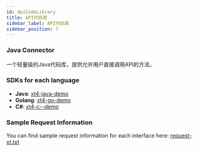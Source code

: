 ```yaml
---
id: ApiCodeLibrary
title: API代码库
sidebar_label: API代码库
sidebar_position: 7
---
```


### Java Connector

一个轻量级的Java代码库，提供允许用户直接调用API的方法。

### SDKs for each language

- **Java**: [xt4-java-demo](https://github.com/xt-com/xt4-java-demo)
- **Golang**: [xt4-go-demo](https://github.com/xt-com/xt4-go-demo)
- **C#**: [xt4-c--demo](https://github.com/xt-com/xt4-c--demo)

### Sample Request Information

You can find sample request information for each interface here: [request-xt.txt](https://github.com/xt-com/xt4-request-demo/blob/master/request-xt.txt)
